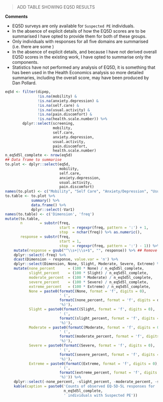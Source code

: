 > ADD TABLE SHOWING EQ5D RESULTS

**Comments**

* EQ5D surveys are only available for `Suspected PE` individuals.
* In the absence of explicit details of how the EQ5D scores are to be summarised I have opted to provide them for both of these groups.
* Only individuals with responses for all five domains are summarised (i.e. there are some )
* In the absence of explicit details, and because I have not derived overall EQ5D scores in the existing work, I have opted to summarise only the components.
* Statistics have not performed any analysis of EQ5D, it is something that has been used in the Health Economics analysis so more detailed summaries, including the overall score, may have been produced by Dan Pollard.

```r
eq5d <- filter(dipep,
               !is.na(mobility) &
               !is.na(anxiety.depression) &
               !is.na(self.care) &
               !is.na(usual.activity) &
               !is.na(pain.discomfort) &
               !is.na(health.scale.number)) %>%
        dplyr::select(screening,
                      mobility,
                      self.care,
                      anxiety.depression,
                      usual.activity,
                      pain.discomfort,
                      health.scale.number)
n_eq5d5l_complete <- nrow(eq5d)
## Data frame to summarise
to.plot <- dplyr::select(eq5d,
                         mobility,
                         self.care,
                         anxiety.depression,
                         usual.activity,
                         pain.discomfort)
names(to.plot) <- c("Mobility", "Self Care", "Anxiety/Depression", "Usual Activity", "Pain/Discomfort")
to.table <- to.plot %>%
            summary() %>%
            data.frame() %>%
            dplyr::select(-Var1)
names(to.table) <- c('Dimension', 'freq')
mutate(to.table,
       n        = substr(freq,
                         start = regexpr(freq, pattern = ':') + 1,
                         stop  = nchar(freq)) %>% as.numeric(),
       response = substr(freq,
                         start = 1,
                         stop  = regexpr(freq, pattern = ':') - 1)) %>%
    mutate(response = gsub("^\\s+|\\s+$", "", response)) %>% ## Remove trailing white space
    dplyr::select(-freq) %>%
    dcast(Dimension ~ response, value.var = 'n') %>%
    dplyr::select(Dimension, None, Slight, Moderate, Severe, Extreme) %>%
    mutate(none_percent      = (100 * None) / n_eq5d5l_complete,
           slight_percent    = (100 * Slight) / n_eq5d5l_complete,
           moderate_percent  = (100 * Moderate) / n_eq5d5l_complete,
           severe_percent    = (100 * Severe) / n_eq5d5l_complete,
           extreme_percent   = (100 * Extreme) / n_eq5d5l_complete,
           None = paste0(formatC(None, format = 'f', digits = 0),
                         ' (',
                         formatC(none_percent, format = 'f', digits = digits.percent),
                         '%)'),
           Slight = paste0(formatC(Slight, format = 'f', digits = 0),
                         ' (',
                         formatC(slight_percent, format = 'f', digits = digits.percent),
                         '%)'),
           Moderate = paste0(formatC(Moderate, format = 'f', digits = 0),
                         ' (',
                         formatC(moderate_percent, format = 'f', digits = digits.percent),
                         '%)'),
           Severe = paste0(formatC(Severe, format = 'f', digits = 0),
                         ' (',
                         formatC(severe_percent, format = 'f', digits = digits.percent),
                         '%)'),
           Extreme = paste0(formatC(Extreme, format = 'f', digits = 0),
                         ' (',
                         formatC(extreme_percent, format = 'f', digits = digits.percent),
                         '%)')) %>%
    dplyr::select(-none_percent, -slight_percent, -moderate_percent, -severe_percent, -extreme_percent) %>%
    kable(caption = paste0('Counts of observed EQ-5D-5L responses for ',
                           n_eq5d5l_complete,
                           ' individuals with Suspected PE'))

```
